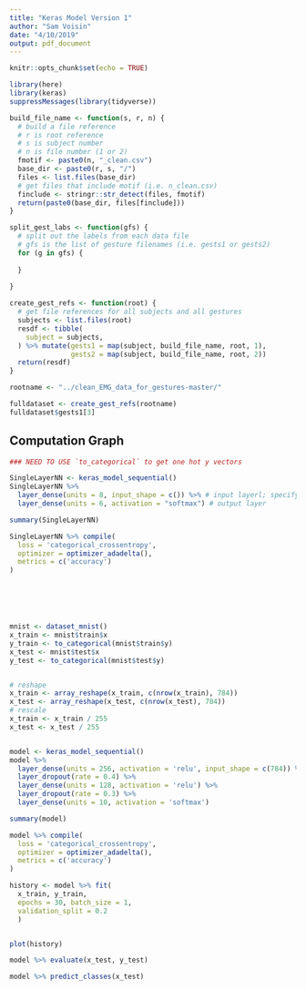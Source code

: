 ```yaml
---
title: "Keras Model Version 1"
author: "Sam Voisin"
date: "4/10/2019"
output: pdf_document
---
```


```r

knitr::opts_chunk$set(echo = TRUE)

library(here)
library(keras)
suppressMessages(library(tidyverse))

```


```r

build_file_name <- function(s, r, n) {
  # build a file reference
  # r is root reference
  # s is subject number
  # n is file number (1 or 2)
  fmotif <- paste0(n, "_clean.csv")
  base_dir <- paste0(r, s, "/")
  files <- list.files(base_dir)
  # get files that include motif (i.e. n_clean.csv)
  finclude <- stringr::str_detect(files, fmotif)
  return(paste0(base_dir, files[finclude]))
}

split_gest_labs <- function(gfs) {
  # split out the labels from each data file
  # gfs is the list of gesture filenames (i.e. gests1 or gests2)
  for (g in gfs) {
    
  }
  
}

create_gest_refs <- function(root) {
  # get file references for all subjects and all gestures
  subjects <- list.files(root)
  resdf <- tibble(
    subject = subjects,
  ) %>% mutate(gests1 = map(subject, build_file_name, root, 1),
               gests2 = map(subject, build_file_name, root, 2))
  return(resdf)
}

```


```r

rootname <- "../clean_EMG_data_for_gestures-master/"

fulldataset <- create_gest_refs(rootname)
fulldataset$gests1[3]

```


## Computation Graph

```r

### NEED TO USE `to_categorical` to get one hot y vectors

SingleLayerNN <- keras_model_sequential()
SingleLayerNN %>%
  layer_dense(units = 8, input_shape = c()) %>% # input layerl; specify units and input shape; no activation defaults to linear for now
  layer_dense(units = 6, activation = "softmax") # output layer

summary(SingleLayerNN)

```



```r


SingleLayerNN %>% compile(
  loss = 'categorical_crossentropy',
  optimizer = optimizer_adadelta(),
  metrics = c('accuracy')
)






```




```r




```



```r

mnist <- dataset_mnist()
x_train <- mnist$train$x
y_train <- to_categorical(mnist$train$y)
x_test <- mnist$test$x
y_test <- to_categorical(mnist$test$y)


# reshape
x_train <- array_reshape(x_train, c(nrow(x_train), 784))
x_test <- array_reshape(x_test, c(nrow(x_test), 784))
# rescale
x_train <- x_train / 255
x_test <- x_test / 255


model <- keras_model_sequential() 
model %>% 
  layer_dense(units = 256, activation = 'relu', input_shape = c(784)) %>% 
  layer_dropout(rate = 0.4) %>% 
  layer_dense(units = 128, activation = 'relu') %>%
  layer_dropout(rate = 0.3) %>%
  layer_dense(units = 10, activation = 'softmax')

summary(model)


```


```r

model %>% compile(
  loss = 'categorical_crossentropy',
  optimizer = optimizer_adadelta(),
  metrics = c('accuracy')
)

```





```r



history <- model %>% fit(
  x_train, y_train, 
  epochs = 30, batch_size = 1, 
  validation_split = 0.2
  )


plot(history)

```


```r

model %>% evaluate(x_test, y_test)

```


```r

model %>% predict_classes(x_test)

```



















